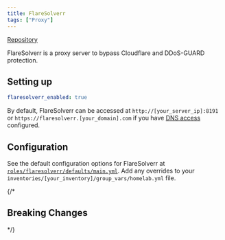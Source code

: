 ```yaml
---
title: FlareSolverr
tags: ["Proxy"]
---
```



[Repository](https://github.com/FlareSolverr/FlareSolverr)

<Tags tags={frontmatter.tags} />

FlareSolverr is a proxy server to bypass Cloudflare and DDoS-GUARD protection.

## Setting up

```yaml title="inventories/homelab/group_vars/homelab.yml"
flaresolverr_enabled: true
```

By default, FlareSolverr can be accessed at `http://[your_server_ip]:8191` or `https://flaresolverr.[your_domain].com` if you have [DNS access](../guides/dns-access) configured.

## Configuration

See the default configuration options for FlareSolverr at [`roles/flaresolverr/defaults/main.yml`](https://github.com/Dylancyclone/ansible-homelab-orchestration/blob/main/roles/flaresolverr/defaults/main.yml).
Add any overrides to your `inventories/[your_inventory]/group_vars/homelab.yml` file.

{/* 

## Breaking Changes

*/}